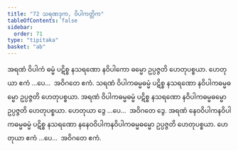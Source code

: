 ```yaml
---
title: "72 သရဏဒုက, ဝိပါကတ္တိက"
tableOfContents: false
sidebar:
  order: 71
type: "tipitaka"
basket: "ab"
---
```



<DynamicBreadcrumb />

<Division number="83">

<Paragraph number="224">
အရဏံ ဝိပါကံ ဓမ္မံ ပဋိစ္စ နသရဏော နဝိပါကော ဓမ္မော ဥပ္ပဇ္ဇတိ ဟေတုပစ္စယာ. ဟေတုယာ ဧကံ …ပေ…  အဝိဂတေ ဧကံ.
</Paragraph>

<Paragraph number="225">
သရဏံ ဝိပါကဓမ္မဓမ္မံ ပဋိစ္စ နသရဏော နဝိပါကဓမ္မဓမ္မော ဥပ္ပဇ္ဇတိ ဟေတုပစ္စယာ. အရဏံ ဝိပါကဓမ္မဓမ္မံ ပဋိစ္စ နသရဏော နဝိပါကဓမ္မဓမ္မော ဥပ္ပဇ္ဇတိ ဟေတုပစ္စယာ. ဟေတုယာ ဒွေ …ပေ…  အဝိဂတေ ဒွေ.
</Paragraph>

<Paragraph number="226">
အရဏံ နေဝဝိပါကနဝိပါကဓမ္မဓမ္မံ ပဋိစ္စ နသရဏော နနေဝဝိပါကနဝိပါကဓမ္မဓမ္မော ဥပ္ပဇ္ဇတိ ဟေတုပစ္စယာ. ဟေတုယာ ဧကံ …ပေ…  အဝိဂတေ ဧကံ.
</Paragraph>
</Division>